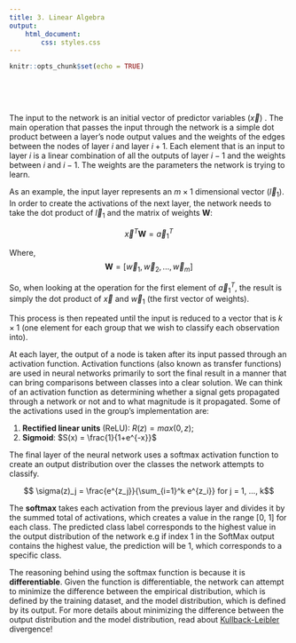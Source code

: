 ```yaml
---
title: 3. Linear Algebra
output: 
    html_document:
        css: styles.css
---
```


```r
knitr::opts_chunk$set(echo = TRUE)
```

<p>&nbsp;</p>
<p>&nbsp;</p>

The input to the network is an initial vector of predictor variables ($\vec{x}$)
. The main operation that passes the input through the network is a simple dot
product between a layer's node output values and the weights of the edges
between the nodes of layer $i$ and layer $i+1$. Each element that is an input to
layer $i$ is a linear combination of all the outputs of layer $i-1$ and the
weights between $i$ and $i-1$. The weights are the parameters the network is
trying to learn.

As an example, the input layer represents an $m \times 1$ dimensional vector
($\vec{l}_1$). In order to create the activations of the next layer, the network
needs to take the dot product of $\vec{l}_1$ and the matrix of weights
$\textbf{W}$:

$$ \vec{x}^T \textbf{W} = \vec{a}_1^T $$

Where,
$$ \textbf{W} = [\vec{w}_1, \vec{w}_2, ... , \vec{w}_m] $$

So, when looking at the operation for the first element of $\vec{a}_1^T$, the
result is simply the dot product of $\vec{x}$ and $\vec{w}_1$ (the first vector
of weights).

This process is then repeated until the input is reduced to a vector that is
$k \times 1$ (one element for each group that we wish to classify each
  observation into).

At each layer, the output of a node is taken after its input passed through an
activation function. Activation functions (also known as transfer functions) are
used in neural networks primarily to sort the final result in a manner that can
bring comparisons between classes into a clear solution. We can think of an
activation function as determining whether a signal gets propagated through a
network or not and to what magnitude is it propagated. Some of the activations
used in the group's implementation are:

1. **Rectified linear units** (ReLU): $R(z) = max(0, z)$;
1. **Sigmoid**: $S(x) = \frac{1}{1+e^{-x}}$

The final layer of the neural network uses a softmax activation function to
create an output distribution over the classes the network attempts to classify.

$$ \sigma(z)_j = \frac{e^{z_j}}{\sum_{i=1}^k e^{z_i}} for j = 1, ..., k$$

The **softmax** takes each activation from the previous layer and divides it by the
summed total of activations, which creates a value in the range [0, 1] for each
class. The predicted class label corresponds to the highest value in the output
distribution of the network e.g if index 1 in the SoftMax output contains the
highest value, the prediction will be 1, which corresponds to a specific class.

The reasoning behind using the softmax function is because it is **differentiable**.
Given the function is differentiable, the network can attempt to minimize the
difference between the empirical distribution, which is defined by the training
dataset, and the model distribution, which is defined by its output. For more
details about minimizing the difference between the output distribution and the
model distribution, read about [Kullback-Leibler](https://en.wikipedia.org/wiki/Kullback%E2%80%93Leibler_divergence)
divergence!
